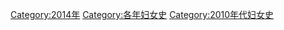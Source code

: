 [[Category:2014年|Category:2014年]]
[[Category:各年妇女史|Category:各年妇女史]]
[[Category:2010年代妇女史|Category:2010年代妇女史]]
